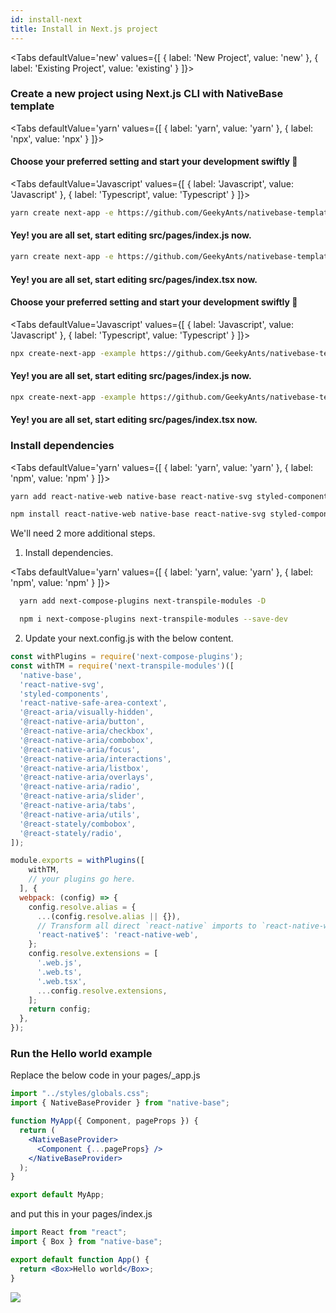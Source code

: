 ```yaml
---
id: install-next
title: Install in Next.js project
---
```



  <Tabs
  defaultValue='new'
  values={[
  { label: 'New Project', value: 'new' },
  { label: 'Existing Project', value: 'existing' }
  ]}>

  
  <TabItem value="new">

### Create a new project using Next.js CLI with NativeBase template

<Tabs
  defaultValue='yarn'
  values={[
  { label: 'yarn', value: 'yarn' },
  { label: 'npx', value: 'npx' }
  ]}>

  <TabItem value="yarn">

<h4>Choose your preferred setting and start your development swiftly 🚀</h4>

<Tabs
  defaultValue='Javascript'
  values={[
  { label: 'Javascript', value: 'Javascript' },
  { label: 'Typescript', value: 'Typescript' }
  ]}>

  <TabItem value="Javascript">

```bash
yarn create next-app -e https://github.com/GeekyAnts/nativebase-templates/tree/master/nextjs-with-native-base
```

 <h4>Yey! you are all set, start editing src/pages/index.js now.</h4>

  </TabItem>

  <TabItem value="Typescript">

```bash
yarn create next-app -e https://github.com/GeekyAnts/nativebase-templates/tree/master/nextjs-with-native-base-typescript
```
 <h4>Yey! you are all set, start editing src/pages/index.tsx now.</h4>

  </TabItem>
  </Tabs>
  </TabItem>

<TabItem value="npx">

<h4>Choose your preferred setting and start your development swiftly 🚀</h4>

<Tabs
  defaultValue='Javascript'
  values={[
  { label: 'Javascript', value: 'Javascript' },
  { label: 'Typescript', value: 'Typescript' }
  ]}>

  <TabItem value="Javascript">

```bash
npx create-next-app -example https://github.com/GeekyAnts/nativebase-templates/tree/master/nextjs-with-native-base
```

 <h4>Yey! you are all set, start editing src/pages/index.js now.</h4>
  </TabItem>

  <TabItem value="Typescript">

```bash
npx create-next-app -example https://github.com/GeekyAnts/nativebase-templates/tree/master/nextjs-with-native-base-typescript
```

 <h4>Yey! you are all set, start editing src/pages/index.tsx now.</h4>

  </TabItem>
  </Tabs>

  </TabItem>
  </Tabs>


  </TabItem>
<TabItem value="existing">

### Install dependencies

  <Tabs
  defaultValue='yarn'
  values={[
  { label: 'yarn', value: 'yarn' },
  { label: 'npm', value: 'npm' }
  ]}>

  <TabItem value="yarn">

```bash
yarn add react-native-web native-base react-native-svg styled-components styled-system react-native-safe-area-context
```

  </TabItem>

  <TabItem value="npm">

```bash
npm install react-native-web native-base react-native-svg styled-components styled-system react-native-safe-area-context
```

  </TabItem>

  </Tabs>

We'll need 2 more additional steps.

1. Install dependencies.

<Tabs
  defaultValue='yarn'
  values={[
  { label: 'yarn', value: 'yarn' },
  { label: 'npm', value: 'npm' }
  ]}>

  <TabItem value="yarn">

```bash
  yarn add next-compose-plugins next-transpile-modules -D
```

  </TabItem>

  <TabItem value="npm">

```bash
  npm i next-compose-plugins next-transpile-modules --save-dev
```

  </TabItem>

  </Tabs>

2. Update your next.config.js with the below content.

```js
const withPlugins = require('next-compose-plugins');
const withTM = require('next-transpile-modules')([
  'native-base',
  'react-native-svg',
  'styled-components',
  'react-native-safe-area-context',
  '@react-aria/visually-hidden',
  '@react-native-aria/button',
  '@react-native-aria/checkbox',
  '@react-native-aria/combobox',
  '@react-native-aria/focus',
  '@react-native-aria/interactions',
  '@react-native-aria/listbox',
  '@react-native-aria/overlays',
  '@react-native-aria/radio',
  '@react-native-aria/slider',
  '@react-native-aria/tabs',
  '@react-native-aria/utils',
  '@react-stately/combobox',
  '@react-stately/radio',
]);

module.exports = withPlugins([
    withTM,
    // your plugins go here.  
  ], {
  webpack: (config) => {
    config.resolve.alias = {
      ...(config.resolve.alias || {}),
      // Transform all direct `react-native` imports to `react-native-web`
      'react-native$': 'react-native-web',
    };
    config.resolve.extensions = [
      '.web.js',
      '.web.ts',
      '.web.tsx',
      ...config.resolve.extensions,
    ];
    return config;
  },
});
```
### Run the Hello world example

Replace the below code in your pages/_app.js

```jsx
import "../styles/globals.css";
import { NativeBaseProvider } from "native-base";

function MyApp({ Component, pageProps }) {
  return (
    <NativeBaseProvider>
      <Component {...pageProps} />
    </NativeBaseProvider>
  );
}

export default MyApp;
```
and put this in your pages/index.js

```jsx
import React from "react";
import { Box } from "native-base";

export default function App() {
  return <Box>Hello world</Box>;
}
```

  </TabItem>
  </Tabs>


<div style={{ textAlign: 'center' }}>
  <img src="/img/minion.gif" />
</div>

<div className="tailwind">
  <div className="mt-4 mb-8">
    <div className="row pl-0 ml-0">
      <TileLink
        title="Customize NativeBaseProvider"
        url="setup-provider"
        description="NativeBaseProvider provides theme throughout your application"
        className="bg-blueGray-600 mt-2"
      />
      <TileLink
        title="Theme"
        url="default-theme"
        description="Read more about the default NativeBase theme and how to override it"
        className="bg-blueGray-600  mt-2"
      />
    </div>
    <div className="row mt-2 pl-0 ml-0">
      <TileLink
        title="Utility props"
        url="utility-props"
        description="Shorthands of commonly used styling props which maps with the provided theme"
        className="bg-blueGray-600"
      />
    </div>
  </div>
</div>
